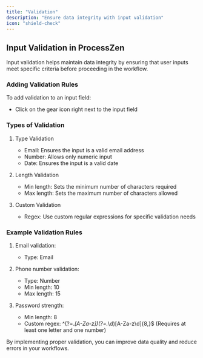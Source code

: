 ```yaml
---
title: "Validation"
description: "Ensure data integrity with input validation"
icon: "shield-check"
---
```


## Input Validation in ProcessZen

Input validation helps maintain data integrity by ensuring that user inputs meet specific criteria before proceeding in the workflow.

### Adding Validation Rules

To add validation to an input field:

- Click on the gear icon right next to the input field

### Types of Validation

1. Type Validation

   - Email: Ensures the input is a valid email address
   - Number: Allows only numeric input
   - Date: Ensures the input is a valid date

2. Length Validation

   - Min length: Sets the minimum number of characters required
   - Max length: Sets the maximum number of characters allowed

3. Custom Validation
   - Regex: Use custom regular expressions for specific validation needs

### Example Validation Rules

1. Email validation:

   - Type: Email

2. Phone number validation:

   - Type: Number
   - Min length: 10
   - Max length: 15

3. Password strength:
   - Min length: 8
   - Custom regex: ^(?=._[A-Za-z])(?=._\d)[A-Za-z\d]{8,}$
     (Requires at least one letter and one number)

By implementing proper validation, you can improve data quality and reduce errors in your workflows.

